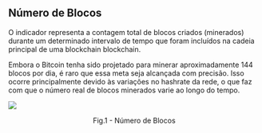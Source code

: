 ## Número de Blocos

O indicador representa a contagem total de blocos criados (minerados) durante um determinado intervalo de tempo que foram incluídos na cadeia principal de uma blockchain blockchain.

Embora o Bitcoin tenha sido projetado para minerar aproximadamente 144 blocos por dia, é raro que essa meta seja alcançada com precisão. Isso ocorre principalmente devido às variações no hashrate da rede, o que faz com que o número real de blocos minerados varie ao longo do tempo.

![](../../imgs/oc_blockcnt.jpg)

<figcaption align="center" style={{ fontSize: "12px", color: "#B0B0B0 " }}>
  Fig.1 - Número de Blocos
</figcaption>
